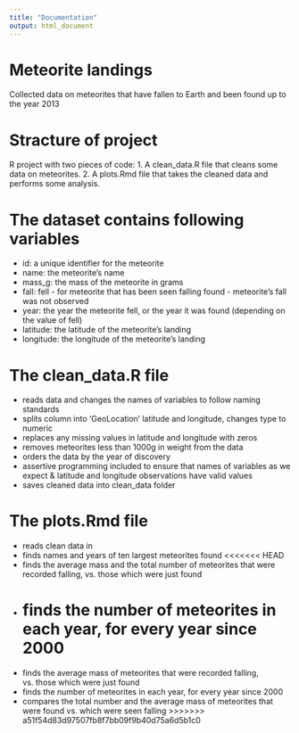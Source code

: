 ```yaml
---
title: "Documentation"
output: html_document
---
```

# Meteorite landings
Collected data on meteorites that have fallen to Earth and been found up to the year 2013

# Stracture of project
R project with two pieces of code:
1. A clean_data.R file that cleans some data on meteorites.
2. A plots.Rmd file that takes the cleaned data and performs some analysis.

# The dataset contains following variables
- id: a unique identifier for the meteorite
- name: the meteorite's name
- mass_g: the mass of the meteorite in grams
- fall: fell - for meteorite that has been seen falling
        found - meteorite's fall was not observed 
- year: the year the meteorite fell, or the year it was found (depending on the value of fell)
- latitude: the latitude of the meteorite's landing
- longitude: the longitude of the meteorite's landing

# The clean_data.R file
- reads data and changes the names of variables to follow naming standards
- splits column into 'GeoLocation' latitude and longitude, changes type to numeric
- replaces any missing values in latitude and longitude with zeros
- removes meteorites less than 1000g in weight from the data
- orders the data by the year of discovery
- assertive programming included to ensure that names of variables as we expect & latitude and longitude observations have valid values
- saves cleaned data into clean_data folder

# The plots.Rmd file
- reads clean data in
- finds names and years of ten largest meteorites found
<<<<<<< HEAD
- finds the average mass and the total number of meteorites that were recorded falling, vs. those which were just found
- finds the number of meteorites in each year, for every year since 2000
=======
- finds the average mass of meteorites that were recorded falling, vs. those which were just found
- finds the number of meteorites in each year, for every year since 2000
- compares the total number and the average mass of meteorites that were found vs. which were seen falling
>>>>>>> a51f54d83d97507fb8f7bb09f9b40d75a6d5b1c0